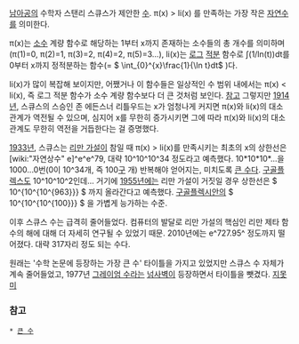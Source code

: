 [[남아공]]의 수학자 스탠리 스큐스가 제안한 [[수]]. π(x) > li(x) 를 만족하는 가장 작은 [[자연수]]를 의미한다. 

π(x)는 [[소수]] 계량 함수로 해당하는 1부터 x까지 존재하는 소수들의 총 개수를 의미하며(π(1)=0, π(2)=1, π(3)=2, π(4)=2, π(5)=3...), li(x)는 [[로그]] [[적분]] 함수로 ∫(1/ln(t))dt를 0부터 x까지 정적분하는 함수(= $ \int_{0}^{x}\frac{1}{\ln t}dt$ )다. 

li(x)가 많이 복잡해 보이지만, 어쨌거나 이 함수들은 일상적인 수 범위 내에서는 π(x) < li(x), 즉 로그 적분 함수가 소수 계량 함수보다 더 큰 것처럼 보인다. [http://ko.wikipedia.org/wiki/%EC%86%8C%EC%88%98%EA%B3%84%EB%9F%89%ED%95%A8%EC%88%98 참고] 그렇지만 [[1914년]], 스큐스의 스승인 존 에든스너 리틀우드는 x가 엄청나게 커지면 π(x)와 li(x)의 대소 관계가 역전될 수 있으며, 심지어 x를 무한히 증가시키면 그에 따라 π(x)와 li(x)의 대소 관계도 무한히 역전을 거듭한다는 걸 증명했다. 

[[1933년]], 스큐스는 [[리만 가설]]이 참일 때 π(x) > li(x)를 만족시키는 최초의 x의 상한선은 [wiki:"자연상수" e]^e^e^79, 대략 10^10^10^34 정도라고 예측했다. 10*10*10*...을 1000...0번(0이 10^34개, 즉 100[[구]] 개) 반복해야 얻어지는, 미치도록 [[큰 수]]다. [[구골플렉스]]도 10^10^10^2인데... 거기에 [[1955년]]에는 리만 가설이 거짓일 경우 상한선은 $ 10^{10^{10^{963}}} $ 까지 올라간다고 예측했다. [[구골플렉시안]]의 $ 10^{10^{10^{100}}} $ 을 가볍게 능가하는 수준.

이후 스큐스 수는 급격히 줄어들었다. 컴퓨터의 발달로 리만 가설의 핵심인 리만 제타 함수의 해에 대해 더 자세히 연구될 수 있었기 때문. 2010년에는 e^727.95^ 정도까지 떨어졌다. 대략 317자리 정도 되는 수다.

원래는 '수학 논문에 등장하는 가장 큰 수' 타이틀을 가지고 있었지만 스큐스 수 자체가 계속 줄어들었고, 1977년 [[그레이엄 수]]라는 [[넘사벽]]이 등장하면서 타이틀을 뺏겼다. [[지못미]]

=== 참고 ===
 * [[큰 수]]
